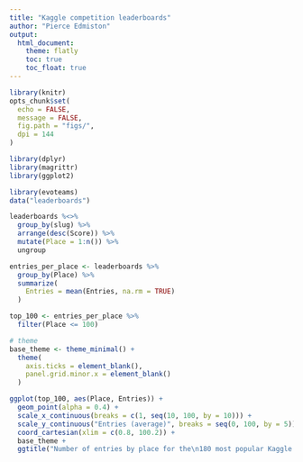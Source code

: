 ```yaml
---
title: "Kaggle competition leaderboards"
author: "Pierce Edmiston"
output:
  html_document:
    theme: flatly
    toc: true
    toc_float: true
---
```


```r
library(knitr)
opts_chunk$set(
  echo = FALSE,
  message = FALSE,
  fig.path = "figs/",
  dpi = 144
)
```

```r
library(dplyr)
library(magrittr)
library(ggplot2)

library(evoteams)
data("leaderboards")

leaderboards %<>%
  group_by(slug) %>%
  arrange(desc(Score)) %>%
  mutate(Place = 1:n()) %>%
  ungroup

entries_per_place <- leaderboards %>%
  group_by(Place) %>%
  summarize(
    Entries = mean(Entries, na.rm = TRUE)
  )

top_100 <- entries_per_place %>%
  filter(Place <= 100)

# theme
base_theme <- theme_minimal() +
  theme(
    axis.ticks = element_blank(),
    panel.grid.minor.x = element_blank()
  )
```

```r
ggplot(top_100, aes(Place, Entries)) +
  geom_point(alpha = 0.4) +
  scale_x_continuous(breaks = c(1, seq(10, 100, by = 10))) +
  scale_y_continuous("Entries (average)", breaks = seq(0, 100, by = 5)) +
  coord_cartesian(xlim = c(0.8, 100.2)) +
  base_theme +
  ggtitle("Number of entries by place for the\n180 most popular Kaggle competitions")
```